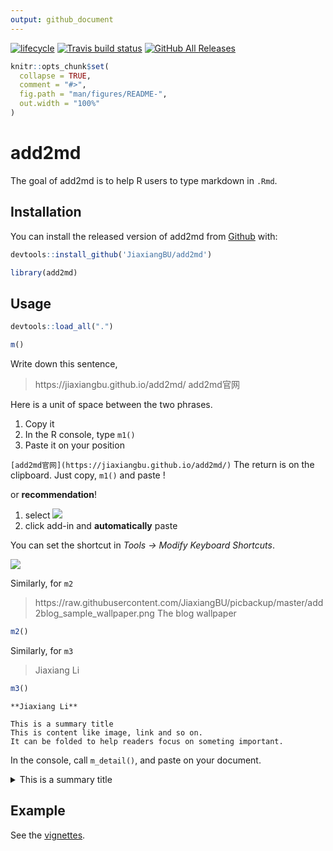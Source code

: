 ```yaml
---
output: github_document
---
```


<!-- README.md is generated from README.Rmd. Please edit that file -->

  [![lifecycle](https://img.shields.io/badge/lifecycle-experimental-orange.svg)](https://www.tidyverse.org/lifecycle/#experimental)
  [![Travis build status](https://travis-ci.org/JiaxiangBU/add2md.svg?branch=master)](https://travis-ci.org/JiaxiangBU/add2md)
  [![GitHub All Releases](https://img.shields.io/github/downloads/JiaxiangBU/add2md/total.svg)](https://github.com/JiaxiangBU/add2md)

```r
knitr::opts_chunk$set(
  collapse = TRUE,
  comment = "#>",
  fig.path = "man/figures/README-",
  out.width = "100%"
)
```

# add2md

The goal of add2md is to
help R users to type markdown in `.Rmd`.

## Installation

You can install the released version of add2md from [Github](https://github.com/JiaxiangBU/add2md) with:

```r
devtools::install_github('JiaxiangBU/add2md')
```

```r
library(add2md)
```

## Usage

```r
devtools::load_all(".")
```

```r
m()
```

Write down this sentence,

> https://jiaxiangbu.github.io/add2md/ add2md官网

Here is a unit of space between the two phrases. 

1. Copy it
1. In the R console, type `m1()`
1. Paste it on your position

`[add2md官网](https://jiaxiangbu.github.io/add2md/)`
The return is on the clipboard. Just copy, `m1()` and paste !

or **recommendation**!

1. select
![](https://raw.githubusercontent.com/JiaxiangBU/add2md/m-func/inst/pic/addin.png)
1. click add-in and **automatically** paste

You can set the shortcut in *Tools -> Modify Keyboard Shortcuts*.

![](https://raw.githubusercontent.com/JiaxiangBU/add2md/m-func/inst/pic/shortcutsetting.png)


Similarly, for `m2`

> https://raw.githubusercontent.com/JiaxiangBU/picbackup/master/add2blog_sample_wallpaper.png The blog wallpaper

```r
m2()
```

Similarly, for `m3`

> Jiaxiang Li
 
```r
m3()
```

`**Jiaxiang Li**`

```
This is a summary title
This is content like image, link and so on.
It can be folded to help readers focus on someting important. 
```

In the console, call `m_detail()`, and paste on your document.

<details>
<summary>This is a summary title</summary>

This is content like image, link and so on.
It can be folded to help readers focus on someting important. 

</details>

## Example

See the [vignettes](https://jiaxiangbu.github.io/add2md/articles/).
